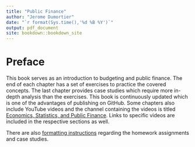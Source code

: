 ```yaml
--- 
title: "Public Finance"
author: "Jerome Dumortier"
date: "`r format(Sys.time(),'%d %B %Y')`"
output: pdf_document
site: bookdown::bookdown_site
---
```


# Preface
This book serves as an introduction to budgeting and public finance. The end of each chapter has a set of exercises to practice the covered concepts. The last chapter provides case studies which require more in-depth analysis than the exercises. This book is continuously updated which is one of the advantages of publishing on GitHub. Some chapters also include YouTube videos and the channel containing the videos is titled [Economics, Statistics, and Public Finance](https://www.youtube.com/@econstatspublicfinance). Links to specific videos are included in the respective sections as well.

There are also [formatting instructions](https://github.com/jrfdumortier/publicfinance/blob/main/AssignmentFormatting.pdf) regarding the homework assignments and case studies.
